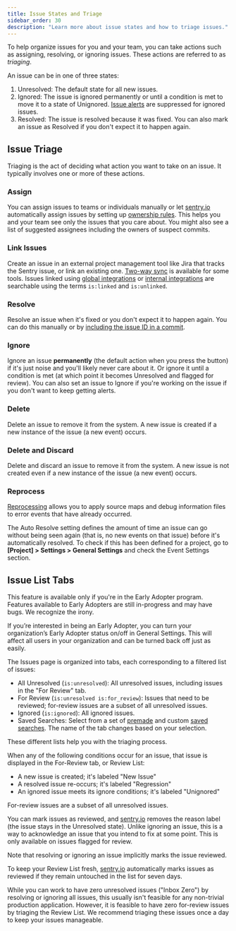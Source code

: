 ```yaml
---
title: Issue States and Triage
sidebar_order: 30
description: "Learn more about issue states and how to triage issues."
---
```


To help organize issues for you and your team, you can take actions such as assigning, resolving, or ignoring issues. These actions are referred to as _triaging_.

An issue can be in one of three states:

1. Unresolved: The default state for all new issues.
2. Ignored: The issue is ignored permanently or until a condition is met to move it to a state of Unignored. [Issue alerts](/product/alerts-notifications/issue-alerts/) are suppressed for ignored issues.
3. Resolved: The issue is resolved because it was fixed. You can also mark an issue as Resolved if you don't expect it to happen again.

## Issue Triage

Triaging is the act of deciding what action you want to take on an issue. It typically involves one or more of these actions.

### Assign

You can assign issues to teams or individuals manually or let [sentry.io](https://sentry.io) automatically assign issues by setting up [ownership rules](/product/issues/issue-owners/). This helps you and your team see only the issues that you care about. You might also see a list of suggested assignees including the owners of suspect commits.

### Link Issues

Create an issue in an external project management tool like Jira that tracks the Sentry issue, or link an existing one. [Two-way sync](/product/sentry-basics/guides/getting-started/#33-issue-tracking) is available for some tools. Issues linked using [global integrations](/product/integrations/integration-platform/#public-integrations) or [internal integrations](/product/integrations/integration-platform/#internal-integrations) are searchable using the terms `is:linked` and `is:unlinked`.

### Resolve

Resolve an issue when it's fixed or you don't expect it to happen again. You can do this manually or by [including the issue ID in a commit](/product/integrations/gitlab/#resolve-via-commit-or-pull-request).

### Ignore

Ignore an issue **permanently** (the default action when you press the button) if it's just noise and you'll likely never care about it. Or ignore it until a condition is met (at which point it becomes Unresolved and flagged for review). You can also set an issue to Ignore if you're working on the issue if you don't want to keep getting alerts.

### Delete

Delete an issue to remove it from the system. A new issue is created if a new instance of the issue (a new event) occurs.

### Delete and Discard

Delete and discard an issue to remove it from the system. A new issue is not created even if a new instance of the issue (a new event) occurs.

### Reprocess

[Reprocessing](/product/issues/reprocessing/) allows you to apply source maps and debug information files to error events that have already occurred.

<Note>

The Auto Resolve setting defines the amount of time an issue can go without being seen again (that is, no new events on that issue) before it's automatically resolved. To check if this has been defined for a project, go to **[Project] > Settings > General Settings** and check the Event Settings section.

</Note>

## Issue List Tabs

<Note>

This feature is available only if you're in the Early Adopter program. Features available to Early Adopters are still in-progress and may have bugs. We recognize the irony.

If you’re interested in being an Early Adopter, you can turn your organization’s Early Adopter status on/off in General Settings. This will affect all users in your organization and can be turned back off just as easily.

</Note>

The Issues page is organized into tabs, each corresponding to a filtered list of issues:

- All Unresolved (`is:unresolved`): All unresolved issues, including issues in the "For Review" tab.
- For Review (`is:unresolved is:for_review`): Issues that need to be reviewed; for-review issues are a subset of all unresolved issues.
- Ignored (`is:ignored`): All ignored issues.
- Saved Searches: Select from a set of [premade](/product/sentry-basics/search/#premade-searches) and custom [saved searches](/product/sentry-basics/search/#organization-wide-saved-searches). The name of the tab changes based on your selection.

These different lists help you with the triaging process.

When any of the following conditions occur for an issue, that issue is displayed in the For-Review tab, or Review List:

- A new issue is created; it's labeled "New Issue"
- A resolved issue re-occurs; it's labeled "Regression"
- An ignored issue meets its ignore conditions; it's labeled "Unignored"

For-review issues are a subset of all unresolved issues.

You can mark issues as reviewed, and [sentry.io](https://sentry.io) removes the reason label (the issue stays in the Unresolved state). Unlike ignoring an issue, this is a way to acknowledge an issue that you intend to fix at some point. This is only available on issues flagged for review.

Note that resolving or ignoring an issue implicitly marks the issue reviewed.

To keep your Review List fresh, [sentry.io](https://sentry.io) automatically marks issues as reviewed if they remain untouched in the list for seven days.

While you can work to have zero unresolved issues ("Inbox Zero") by resolving or ignoring all issues, this usually isn't feasible for any non-trivial production application. However, it is feasible to have zero for-review issues by triaging the Review List. We recommend triaging these issues once a day to keep your issues manageable.
